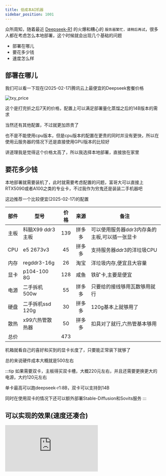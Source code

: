 ```yaml
---
title: 低成本AI机器
sidebar_position: 1001
---
```


众所周知，随着最近 [Deepseek-R1](https://www.deepseek.com/) 的火爆和糟心的 `服务器繁忙，请稍后再试`，很多人都在考虑怎么本地部署，这个时候就会出现几个基础的问题

* 部署在哪儿
* 要花多少钱
* 速度怎么样

## 部署在哪儿

我们可以看一下现在(2025-02-17)腾讯云上最便宜的Deepseek套餐价格

![txy_price](/img/aipc/txy_price.webp)

这个是打完折之后7天的价格，配置上可以满足部署量化蒸馏之后的14B版本的需求

当然还有其他配置，不过就更加昂贵了

也不是不能使用cpu版本，但是cpu版本的配置在更贵的同时并没有更快，所以在使用云服务器的情况下还是直接使用GPU版本的比较好

讲道理我是觉得这个价格太高了，所以我选择本地部署，直接放在家里

## 要花多少钱

本地部署就需要装机了，此时就需要考虑配置的问题，富哥大可以直接上RTX5090或者A100之类的专业卡，不过我作为穷鬼还是装装二手机器吧

这边推荐一个比较便宜(2025-02-17)的配置

| 部件  | 型号             | 价格  |  来源  | 备注                                          |
| :---: | ---------------- | :---: | :----: | --------------------------------------------- |
| 主板  | 科脑X99 ddr3主板 |  139  | 拼多多 | 可以使用服务器ddr3内存条的主板,可以插一张显卡 |
|  CPU  | e5 2673v3        |  45   | 拼多多 | 支持服务器ddr3的洋垃圾CPU                     |
| 内存  | regddr3-16g      |  26   |  淘宝  | 洋垃圾内存,便宜且大容量                       |
| 显卡  | p104-100 8G      |  128  |  咸鱼  | 铁矿卡,主要是便宜                             |
| 电源  | 二手拆机500w     |  55   | 拼多多 | 只要给的接线够用瓦数够用就行                  |
| 硬盘  | 二手拆机ssd 120g |  30   | 拼多多 | 120g基本上就够用了                            |
| 散热  | x99六热管散热器  |  50   | 拼多多 | 扣具对了就行,六热管基本够用                   |
| 总价  |                  |  473  |        |                                               |

机箱就看自己的喜好和买到的显卡长度了，只要能正常装下就够了

总的来说硬件成本大概就是500左右

:::tip
如果需要双卡，主板得买双卡槽，大概220元左右，并且还需要更换更大的电源，大约120元左右

单卡最高可以跑deepseek-r1:8B，双卡可以支持到14B

同时在使用双卡的情况下还可以额外部署Stable-Diffusion和Sovits服务
:::

## 可以实现的效果(速度还凑合)

<iframe
  src="https://fastgpt.collapsenav.cn/chat/share?shareId=km413co6711ah49fa9u88t2z"
  style={{width: '80%', height: '30em'}}
  frameborder="0" 
  allow="*"
/>





